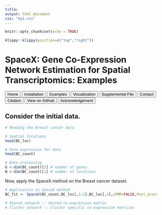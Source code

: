 ```yaml
---
title: 
output: html_document
css: "my1.css"
---
```


<style>
.main-container {
  max-width: 100% !important;
}
</style>


```r
knitr::opts_chunk$set(echo = TRUE)
```

```r
klippy::klippy(position=c("top","right"))
```





<div class="part1">
<h1>SpaceX: Gene Co-Expression Network Estimation for
 Spatial Transcriptomics: Examples</h1>
 
<div class="tab">
<button class="tablinks button" onclick="location.href='htmlrmark1.html'">Home</button>
<button class="tablinks button" onClick="location.href='my2.html'">Installation</button> 
<button class="tablinks button" onclick="location.href='my3.html'">Examples</button>
<button class="tablinks button" onclick="location.href='my4.html'">Visualization</button>
<button class="tablinks button" onclick="location.href='my5.html'">Supplemental File</button>
<button class="tablinks button" onclick="location.href='my6.html'">Contact</button>
<button class="tablinks button" onclick="location.href='my7.html'">Citation</button>
<button class="tablinks button" onclick="location.href='my8.html'">View on Github</button>
<button class="tablinks button" onclick="location.href='my9.html'">Acknowledgement</button>
 </div>
  </div>




<h2>Consider the initial data.</h2>


```r
# Reading the Breast cancer data

# Spatial locations
head(BC_loc)

# Gene expression for data
head(BC_count) 

# Data processing
G <-dim(BC_count)[2] # number of genes
N <-dim(BC_count)[1] # number of locations 
```

Now, apply the SpaceX method on the Breast cancer dataset.

```r
# Application to SpaceX method
BC_fit <- SpaceX(BC_count,BC_loc[,1:2],BC_loc[,3],sPMM=FALSE,Post_process = TRUE)

# Shared_network :: Shared co-expression matrix
# Cluster_network :: Cluster specific co-expression matrices
```



